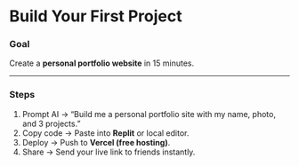 # Build Your First Project

### Goal

Create a **personal portfolio website** in 15 minutes.

---

### Steps

1. Prompt AI → “Build me a personal portfolio site with my name, photo, and 3 projects.”
2. Copy code → Paste into **Replit** or local editor.
3. Deploy → Push to **Vercel (free hosting)**.
4. Share → Send your live link to friends instantly.
